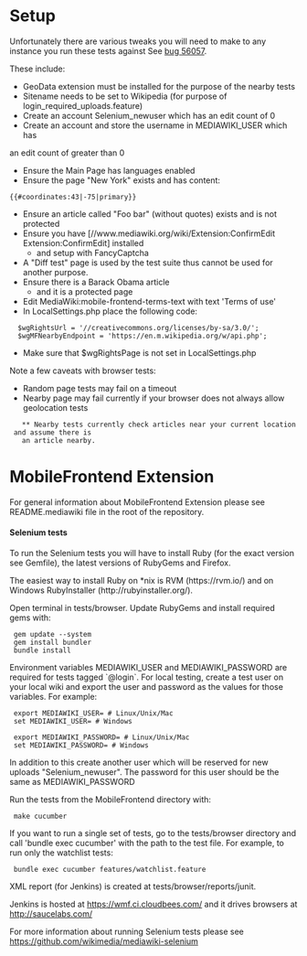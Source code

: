 = Setup =
Unfortunately there are various tweaks you will need to make to any
instance you run these tests against See
[https://bugzilla.wikimedia.org/show_bug.cgi?id=56057 bug 56057].

These include:
* GeoData extension must be installed for the purpose of the nearby tests
* Sitename needs to be set to Wikipedia (for purpose of login_required_uploads.feature)
* Create an account Selenium_newuser which has an edit count of 0
* Create an account and store the username in MEDIAWIKI_USER which has
an edit count of greater than 0
* Ensure the Main Page has languages enabled
* Ensure the page "New York" exists and has content:
<pre>
{{#coordinates:43|-75|primary}}
</pre>
* Ensure an article called "Foo bar" (without quotes) exists and is not protected
* Ensure you have [//www.mediawiki.org/wiki/Extension:ConfirmEdit Extension:ConfirmEdit] installed
** and setup with FancyCaptcha
* A "Diff test" page is used by the test suite thus cannot be used for another purpose.
* Ensure there is a Barack Obama article
** and it is a protected page
* Edit MediaWiki:mobile-frontend-terms-text with text 'Terms of use'
* In LocalSettings.php place the following code:
<pre>
  $wgRightsUrl = '//creativecommons.org/licenses/by-sa/3.0/';
  $wgMFNearbyEndpoint = 'https://en.m.wikipedia.org/w/api.php';
</pre>
* Make sure that $wgRightsPage is not set in LocalSettings.php

Note a few caveats with browser tests:
* Random page tests may fail on a timeout
* Nearby page may fail currently if your browser does not always allow geolocation tests
	** Nearby tests currently check articles near your current location and assume there is
	an article nearby.

= MobileFrontend Extension =

For general information about MobileFrontend Extension please see
README.mediawiki file in the root of the repository.

==== Selenium tests ====

To run the Selenium tests you will have to install Ruby (for the exact
version see Gemfile), the latest versions of RubyGems and Firefox.

The easiest way to install Ruby on *nix is RVM (https://rvm.io/) and on
Windows RubyInstaller (http://rubyinstaller.org/).

Open terminal in tests/browser. Update RubyGems and install required
gems with:

  gem update --system
  gem install bundler
  bundle install

Environment variables MEDIAWIKI_USER and MEDIAWIKI_PASSWORD are required for
tests tagged `@login`. For local testing, create a test user on your local wiki
and export the user and password as the values for those variables.
For example:

  export MEDIAWIKI_USER=<username here> # Linux/Unix/Mac
  set MEDIAWIKI_USER=<username here> # Windows

  export MEDIAWIKI_PASSWORD=<password here> # Linux/Unix/Mac
  set MEDIAWIKI_PASSWORD=<password here> # Windows

In addition to this create another user which will be reserved for new uploads
"Selenium_newuser". The password for this user should be the same as
MEDIAWIKI_PASSWORD

Run the tests from the MobileFrontend directory with:

  make cucumber

If you want to run a single set of tests, go to the tests/browser directory and
call 'bundle exec cucumber' with the path to the test file. For example, to run
only the watchlist tests:

  bundle exec cucumber features/watchlist.feature

XML report (for Jenkins) is created at tests/browser/reports/junit.

Jenkins is hosted at https://wmf.ci.cloudbees.com/ and it drives
browsers at http://saucelabs.com/

For more information about running Selenium tests please see
https://github.com/wikimedia/mediawiki-selenium
